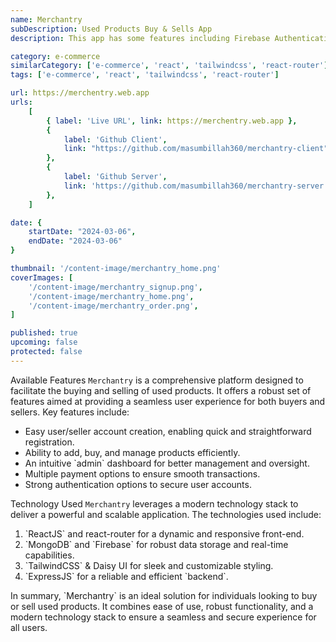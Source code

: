 ```yaml
---
name: Merchantry
subDescription: Used Products Buy & Sells App
description: This app has some features including Firebase Authentication system, user login, and user creation by category (seller or buyer). It also allows booking products, adding to a wishlist, and includes a payment method for paying product prices.

category: e-commerce
similarCategory: ['e-commerce', 'react', 'tailwindcss', 'react-router']
tags: ['e-commerce', 'react', 'tailwindcss', 'react-router']

url: https://merchentry.web.app
urls:
    [
        { label: 'Live URL', link: https://merchentry.web.app },
        {
            label: 'Github Client',
            link: "https://github.com/masumbillah360/merchantry-client",
        },
        {
            label: 'Github Server',
            link: 'https://github.com/masumbillah360/merchantry-server',
        },
    ]

date: {
    startDate: "2024-03-06",
    endDate: "2024-03-06"
}

thumbnail: '/content-image/merchantry_home.png'
coverImages: [
    '/content-image/merchantry_signup.png',
    '/content-image/merchantry_home.png',
    '/content-image/merchantry_order.png',
]

published: true
upcoming: false
protected: false
---
```


<Heading typo="h2">Available Features</Heading>
<Paragraph>
    `Merchantry` is a comprehensive platform designed to facilitate the buying
    and selling of used products. It offers a robust set of features aimed at
    providing a seamless user experience for both buyers and sellers. Key
    features include:
</Paragraph>
<ul>
    <li>
        Easy user/seller account creation, enabling quick and straightforward
        registration.
    </li>
    <li>Ability to add, buy, and manage products efficiently.</li>
    <li>An intuitive `admin` dashboard for better management and oversight.</li>
    <li>Multiple payment options to ensure smooth transactions.</li>
    <li>Strong authentication options to secure user accounts.</li>
</ul>


<Heading typo="h2">Technology Used</Heading>
<Paragraph>
    `Merchantry` leverages a modern technology stack to deliver a powerful and
    scalable application. The technologies used include:
</Paragraph>
<ol>
    <li>`ReactJS` and react-router for a dynamic and responsive front-end.</li>
    <li>
        `MongoDB` and `Firebase` for robust data storage and real-time
        capabilities.
    </li>
    <li>`TailwindCSS` & Daisy UI for sleek and customizable styling.</li>
    <li>`ExpressJS` for a reliable and efficient `backend`.</li>
</ol>

<Paragraph>
    In summary, `Merchantry` is an ideal solution for individuals looking to buy
    or sell used products. It combines ease of use, robust functionality, and a
    modern technology stack to ensure a seamless and secure experience for all
    users.
</Paragraph>

